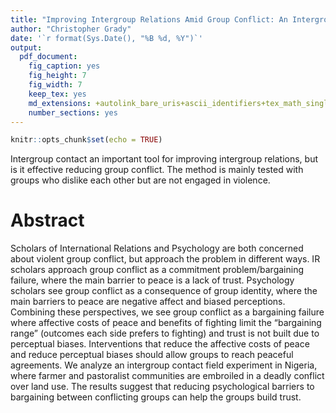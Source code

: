 ```yaml
---
title: "Improving Intergroup Relations Amid Group Conflict: An Intergroup Contact Field Experiment in Nigeria - Abstract"
author: "Christopher Grady"
date: '`r format(Sys.Date(), "%B %d, %Y")`'
output:
  pdf_document:
    fig_caption: yes
    fig_height: 7
    fig_width: 7
    keep_tex: yes
    md_extensions: +autolink_bare_uris+ascii_identifiers+tex_math_single_backslash
    number_sections: yes
---
```


```r
knitr::opts_chunk$set(echo = TRUE)
```

Intergroup contact an important tool for improving intergroup relations, but is it effective reducing group conflict.  The method is mainly tested with groups who dislike each other but are not engaged in violence.  

<!--

The contact hypothesis: .  Ultimate goal is to reduce group conflict.  Mainly tested in labs, mainly tested with groups or people who dislike each other but are not in active conflict.

Contact might not reduce group conflict.

Contact might not improve group relations when groups are in conflict.

WHY NOT?  I DONT KNOW.  WHY DOES IT WORK IN THE FIRST PLACE?  WHY WOULDNT THOSE MECHANISMS FUNCTION IN THE REAL WORLD.  OH WAIT NO ONE KNOWS WHY IT WORKS IN LABS OR NATURAL EXPERIMENTS.  I hate all of this.  There is no framework to point to and say "These are the things that affect whether conflict occurs or not.  Contact won't affect these things if the groups are in conflict because....[give reasons].

Contact might not work for groups in conflict
    - confirmation bias / cognitive dissonance (Gubler) / perceptual biases / reactive devaluation
    - history of violence and grievances / dehumanization / emotional benefit to causing the other side pain, emotional cost to allowing grievances to go unavenged.
    - current violence: existing/continuing grievances to blame on other side.
    - Common mechanisms
        - information/dispel stereotypes: 
        - empathy: what if other group wants to hurt you? Kertzer study
        - Anxiety reduction: 


Look at:
- Chang_Peisakhin_2018
- Mackie and Smith 2017 - Group-based emotion in group processes and intergroup relations
- Castano 2008 - On the Perils of Glorifying the In-group
- Weisel and Bohm 2015 - “Ingroup love” and “outgroup hate” in intergroup conflict between natural groups
-->

# Abstract


Scholars of International Relations and Psychology are both concerned about violent group conflict, but approach the problem in different ways.  IR scholars approach group conflict as a commitment problem/bargaining failure, where the main barrier to peace is a lack of trust.  Psychology scholars see group conflict as a consequence of group identity, where the main barriers to peace are negative affect and biased perceptions.  Combining these perspectives, we see group conflict as a bargaining failure where affective costs of peace and benefits of fighting limit the "bargaining range" (outcomes each side prefers to fighting) and trust is not built due to perceptual biases.  Interventions that reduce the affective costs of peace and reduce perceptual biases should allow groups to reach peaceful agreements.  We analyze an intergroup contact field experiment in Nigeria, where farmer and pastoralist communities are embroiled in a deadly conflict over land use.  The results suggest that reducing psychological barriers to bargaining between conflicting groups can help the groups build trust.


<!--
IR Perspective on conflict and cooperation.
  - bargaining; commitment problem; trust

Psych Perspective on conflict and cooperation: has looked at many factors that contribute to conflict.
  - competition as inevitable consequence of groups (social ID theory, minimal group paradigm)
  - realistic group conflict theory: inevitable as groups fight over resources
  - contact theory: prejudice caused by stereotypes/information (original), anxiety (newer), lack of empathy (newer), perceived threat (newer).  Prejudice could cause conflict.  Need cooperative contact with superordinate goals
  - 


Why psych needs IR
  - IR/Formal Models show us the relevant characteristics of the situation.
  - Key is trust.  Intervention needs to build trust.
  - Other factors, such as affect, empathy, or social distance are important only insofar as they influence trust.
  - ALSO: must have a bargaining range == outcomes each side prefers to fighting.

Why IR needs psych
  - Psych knows a lot about psychological basis for trust.  Things that affect building trust: biased perceptions of behavior.
  - ALSO: non-material costs and benefits that change the bargaining range.
-->


<!--
*******
We would like to thank Nuole Chen, Ekrem Baser, Alice Iannantuoni, Caglayan Baser, Charla Waeiss, Jim Kuklinski, Jake Bowers, and Dave Zhao for their invaluable comments on this work.  We would also like to thank the Mercy Corps Nigeria team and the communities and community members that participated in the study.
-->



<!--
# Thinking

Big framing points:

- Contact theory can be effective at reducing real world conflict.
- Contact increases intergroup trust, which allows groups to bargain even in the absence of external costs of breaking agreements.
-->
<!--
- Contact theory can be effective even if economic incentives opposed and amidst escalating conflict.
- Intergroup contact helps increase trust and help groups overcome bargaining/comittment problems
- Most benefit to direct personal contact, but benefits diffuse to ingroup members with no personal contact.
-->

<!--
https://en.wikipedia.org/wiki/Bargaining_model_of_war

## Title

get the big picture stuff about "peace amidst conflict", get the IR conflict people with the word conflict, get the psych people with the word "intergroup contact", get experimental methods people with "field experiment", get Africanists with "Nigeria".

## Pitch 

- Institutions constrain behavior.
- IR conflict and reducing intergroup conflict with a strong 3rd party.  3rd party (institutions, police, powerful state) holds groups to bargaining agreements, so each group can trust the other.
  - but we cannot police everything, costly. And rural areas are often beyond state control.  Need something that functions like police but doesn't require a 3rd party walking around and punishing everyone.
- Intergroup trust can function as an institution that allows bargaining because the each group _trusts_ that the other will fulfill their end of the agreement.
  - Contracts & law are ways we can trust people without knowing them.  Large costs to defecting on our agreements help everyone trust that agreements will be kept.
  - But small groups do not necessarily need legal contracts and formal laws.  Ellen Ostrom.
- Intergroup contact can increase intergroup trust (not generalized trust, specific intergroup trust).
  - maybe by giving the opportunity for costly signals of trust.  Like ingroup policing.
- Intergroup contact could also reduce conflict by reducing perceptions of threat or expanding "ingroup" to include the other group.
    - No evidence that the intergroup contact program reduced threat perceptions.
    - Very limited evidence that intergroup cohesion increased; does not look like the two groups started to think of eachother as "ingroup"
- My mechanism: intergroup contact works to reduce intergroup violence and prejudice by creating intergroup trust.  Intergroup trust functions as a social institution that allows bargaining.  Groups can bargain because they trust that the other group's behavior is constrained.

- **Issues**:I don't have an actual measure of violent conflict.  I do not measure things directly related to bargaining process/comittment problem and can only theoretically discuss how intergroup contact relates to comittment problem.


# Old

But want to keep this old stuff.

## Pitch 1

- Testing intergroup contact in a violent environment.  Intergroup contact often used in violent places, but not tested in contexts of violence.  Reasons to believe violent contexts would reduce effect of contact.  Have this context where groups are violent and doing intergroup contact intervention between them.  Psych theories would expect it to work, but some psych evidence and rationalist theories of violent conflict would not.  Results show that the program is effective -- intervention increased contact, trust, and perceptions of safety/security.  These results suggest that intergroup contact can reduce prejudice and conflict, even in violent contexts.

- **Major Issue**: Rather unexciting theoretically.  Just another citation in a contact theory meta-analysis.  Too similar to Scacco & Warren 2018.  Brands me as rather atheoretical field experimenter type.  But is super clear.


## Pitch 2

- Bridging rationalist theories with psychological theories. Rationalist theories of intergroup violence say intergroup violence is a comittment problem -- groups need something that allows them to credibly commit to a bargaining agreement, and can do that through a strong neutral third party.  Psychological theories say intergroup violence is an emotional/attitudinal problem -- can solve by reducing prejudice/dehumanization and increasing trust, which can be done through intergroup contact.  Have this context where groups are violent and am doing intergroup contact intervention between them.  Rationalist theories would predict this intervention would not affect the conflict or prejudice because does not change strategic situation or enforce bargaining agreements.  Psychological theories would predict this intervention would reduce conflict and prejudice by redefining the outgroup, reducing threat perceptions, and increasing empathy towards the outgroup.  Results show that program is effective -- intervention increased contact, trust, and perceptions of safety/security.  These results suggest that intergroup contact can promote peace between groups in conflict.  Intergroup contact can help solve the commitment problem of intergroup conflict by increasing trust that the other group will abide by its agreements and increasing the psychological costs of conflict (reducing dehumanization of outgroup -- i used to get satisfaction out of killing your group and now I feel very bad about it).  Bridging psychological and rationalist theories can help us more effectively bring peace to violent contexts.

- **Issues**: This isn't quite what I want to say.  I want to connect things more to "institutions constrain behavior" not just "Rationalism/IR says need institutions to restrain conflict."  Also, I don't have an actual measure of violent conflict.  I do not measure things directly related to bargaining process/comittment problem and can only theoretically discuss how intergroup contact relates to comittment problem.  Is slightly more work?

### Pitch 2 Abstract

Can intergroup contact contribute to peace between groups involved in violent conflict?  Do these effects diffuse to ingroup members with no direct intergroup contact?  A psychological explanation for conflict says intergroup violence is an emotional/attitudinal problem that can be ameliorated by intergroup contact that increases trust between groups.  But a common rationalist explanation for conflict says intergroup violence is a commitment problem that can only be ameliorated by outside factors that hold the conflicting groups to their commitments.  This rationalist explanation would predict that intergroup contact will not affect intergroup conflict or trust because it does not change either group's strategic incentives or enforce bargaining agreements.  However, we reformulate the committment problem as a trust problem and hypothesize that increasing intergroup trust can help solve comittment problems.  We test the ability of intergroup contact to promote peace between violently conflicting groups with a field experiment in Nigeria, where farmer and pastoralist communities are embroiled in a deadly conflict over land use.  We find that the program increases intergroup trust and perceptions of physical security, even for community members not directly involved in the intervention.  These results suggest that intergroup contact can promote peace between groups in conflict by increasing trust that the other group will abide by its agreements.  Bridging psychological and rationalist theories can help us more effectively bring peace to violent contexts.

## Pitch 3 old abstract

Can intergroup contact contribute to peace between groups involved in violent conflict?  Do these effects diffuse to ingroup members with no direct intergroup contact?  A psychological explanation for conflict says intergroup violence is an emotional/attitudinal problem that can be ameliorated by intergroup contact that increases trust between groups.  But a common rationalist explanation for conflict formulates intergroup violence is a prisoner's dilemma that can only be ameliorated by outside factors that hold the conflicting groups to their commitments.  This rationalist explanation would predict that intergroup contact will not affect intergroup conflict or trust because it does not change either group's strategic incentives or enforce bargaining agreements.  However, we reformulate the committment problem as a trust problem and hypothesize that increasing intergroup trust can help solve comittment problems.  We test the ability of intergroup contact to promote peace between violently conflicting groups with a field experiment in Nigeria, where farmer and pastoralist communities are embroiled in a deadly conflict over land use.  We find that the program increases intergroup trust and perceptions of physical security, even for community members not directly involved in the intervention.  These results suggest that intergroup contact can promote peace between groups in conflict by increasing trust that the other group will abide by its agreements.  Bridging psychological and rationalist theories can help us more effectively bring peace to violent contexts.

## Abstract 3

Intergroup conflict is responsible for many of the worst displays of human nature.  In this paper we test the ability of intergroup contact to contribute to peace between groups involved in violent conflict.  Intergroup conflict is often characterized as a bargaining failure.  Both groups would benefit from compromise, but negotiations break down and conflict ensues because neither group trusts the other to abide by their agreements.  The proposed solutions are coercive institutions that prevent groups from defecting on bargained agreements.  However, coercive power cannot reach many group conflicts.  We propose intergroup contact as an alternative to coercive institutions.  Coercive institutions substitute for intergroup trust, but intergroup contact can foster intergroup trust directly by creating situations in which groups can signal their trustworthiness.  Intergroup trust allows groups to bargain even in the absence of coercive institutions.  We test the ability of intergroup contact to promote peace between violently conflicting groups with a field experiment in Nigeria, where farmer and pastoralist communities are embroiled in a deadly conflict over land use.  We find that the program increases intergroup trust and physical security.  We do not find evidence for alternative mechanisms through which intergroup contact could reduce violence, such as reducing outgroup threat or expanding the conception of ingroup to include the former outgroup.  These results suggest that intergroup trust via intergroup contact can serve as social institution that solves commitment problems and promotes peace between groups in conflict. <!--Chris: maybe remove "serve as a social institutions that solves commitment problems" -->

<!--
## Abstract 4

Intergroup conflict is responsible for many of the worst displays of human nature.  In this paper we test the ability of an intergroup contact-based peacebuilding program to contribute to peace between groups involved in violent conflict.  Intergroup conflict .  However, international intervention is not always effective at reducing intergroup conflicts.  We propose psychological reconciliation through intergroup contact as an alternative to large-scale international intervention.  Groups in conflict often share mutual distrust, which make peace impossible unlikely by sabotaging intergroup bargaining.  Outside intervention often serve as substitutes for intergroup trust, but psychological reconciliation could improve intergroup trust directly.  Improved intergroup trust should allow the conflicting groups to settle disputes even in the absence of outside intervention.  We test the ability of psychological reconciliation programs to promote peace between violently conflicting groups with a field experiment in Nigeria, where farmer and pastoralist communities are embroiled in a deadly conflict over land use.  We find that the programs increase intergroup trust and perceptions of physical security of group members.  These results suggest that psychological reconciliation can promote peace between groups in conflict.-->


<!--intergroup contact can promote peace between groups in conflict by increasing trust that the other group will abide by its agreements.-->

<!--Abstract 5

In this paper we test the ability of intergroup contact-based interventions to contribute to peace between groups involved in violent conflict.  Intergroup conflict occurs when groups cannot negotiate to resolve disagreements.  Negotiation requires trust that the other side will abide by its agreements, but groups in conflict share mutual distrust, which sabotages negotiations.  Interventions based on intergroup contact can help groups build intergroup trust by giving each group the opportunity to update perceptions of the other side.  Improved intergroup trust should allow the conflicting groups to settle disagreements and establish or maintain peaceful relations.  We test the ability of contact-based interventions to promote peace between violently conflicting groups with a field experiment in Nigeria, where farmer and pastoralist communities are embroiled in a deadly conflict over land use.  We evaluate the program with surveys, behavioral observation, and a behavioral game.  We find that the program increases intergroup contact, intergroup trust, and perceptions of physical security of group members.  These results suggest that building trust between conflicting groups is possible, and that structured intergroup contact is a promising method to do so.
-->

<!--Abstract 6
Group conflict should be avoidable through intergroup bargaining, yet group conflict is commonplace throughout the world.  We argue that psychological phenomena account for many bargaining failures by inducing barriers to bargaining through two psychological processes.  First, psychological phenomena prevent groups from developing intergroup trust by biasing interpretations of the behavior of the other side.  Second, psychological phenomena add costs to compromise because group members derive self-esteem from feelings of group superiority.  Interventions that abate these psychological barriers to bargaining should allow the groups to avoid violent conflict.  We test the ability of a contact-based intervention to promote peace between conflicting groups with a field experiment in Nigeria, where farmer and pastoralist communities are embroiled in a deadly conflict over land use.  We evaluate the program with surveys, direct observation of behavior, and a behavioral game.  We find that participation in the program increases intergroup contact, intergroup trust, and perceptions of physical security among group members; many of the program's effects also diffuse to group members who did not directly participate in the program but who lived alongside participants.  These results suggest that reducing barriers to bargaining between conflicting groups is possible, and that structured intergroup contact is a promising method to do so.
-->










<!--
*******

## Thinking from Alice Presentation

chris: In intro, need ot talk about hustory of conflict reduction, contact theory.  

Intro

Conflict Reduction

Conflict reduction: want to reduce/resolve conflict with institutions/other things.  Once conflict starts, peacekeeping, police, etc... but that is expensive.  Requires coercion.  Requires outside actors.  Requires strong states, which are not present in many parts of the world with intergroup conflict.  When imposed solutions leave (like peacekeepers, imposed/coercive institutions) the groups go back to fighting.  Need grassroots solution (Ostrom on imposed norms).

- Institutions 
- Intergroup bargaining processes [@fearon; @powell](Smith and Stam 2004)
- Mutually Assured Destruction.
- increased trade relationships
- making resources less scarce

Propose intergroup contact as another potential solution to intergroup conflict.


Contact Theory
Contact theory: used to reduce prejudice, starting with african-americans and caucasians in USA, movign to other groups.  Want to use it to stop conflict.


Theory

Would think ECPN would not work because ECPN does not employ institutions to prevent conflict, intervene through mediation, directly affect the bargaining process or intergroup trade relationships, or change the scarcity of the resources the groups fight over.

Would think ECPN would work because it uses intergroup contact, increased resources.  Intergroup contact could affect trust, which could improve bargaining and trade relationships.

*************

# Other abstracts on topic


# Scacco abstract
Can positive social contact between members of antagonistic groups reduce prejudice and discrimination? Despite extensive research on social contact, observational studies are difficult to interpret because prejudiced people may select out of contact with out-group members. We overcome this problem by conducting an education-based, randomized field experiment—the Urban Youth Vocational Training program (UYVT)—with 849 randomly sampled Christian and Muslim young men in riot-prone Kaduna, Nigeria. After sixteen weeks of positive intergroup social contact, we find no changes in prejudice, but heterogeneous-class subjects discriminate significantly less against out-group members than subjects in homogeneous classes.  We trace this finding to increased discrimination by homogeneous-class subjects compared to non-UYVT study participants, and we highlight potentially negative consequences of in-group social contact. By focusing on skill-building instead of peace messaging, our intervention minimizes reporting bias and offers strong experimental evidence that intergroup social contact can alter behavior in constructive ways, even amid violent conflict.

# Enos abstract
The effect of intergroup contact has long been a question central to social scientists. As
political and technological changes bring increased interstate immigration, understanding
intergroup contact and demographic change is increasingly important to policy and scientifc
debates. Unfortunately, limitations in causal inference with observational data and the
practical inability to experiment on demographic context have constrained scholars' ability to
speak to the effects of intergroup contact. Here I report the results of an experiment testing
the causal effects of prolonged intergroup contact in which Spanish-speaking confederates
were randomly assigned to be inserted, for an extended period, into the daily routines of
unknowing Anglo-whites living in homogeneous communities in the United States, thus
simulating the conditions of demographic change. The result of this controlled experiment
is a signifcant shift toward exclusionary attitudes among treated subjects. However there is
evidence that the initial aversion diminishes over time. This experiment demonstrates that
even very minor demographic change causes strong exclusionary reactions.
-->
